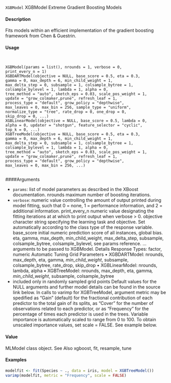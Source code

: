 
``XGBModel``
XGBModel Extreme Gradient Boosting Models

#### Description

Fits models within an efficient implementation of the gradient boosting framework from Chen &
Guestrin.

#### Usage
<pre><code>

XGBModel(params = list(), nrounds = 1, verbose = 0,
print_every_n = 1)
XGBDARTModel(objective = NULL, base_score = 0.5, eta = 0.3,
gamma = 0, max_depth = 6, min_child_weight = 1,
max_delta_step = 0, subsample = 1, colsample_bytree = 1,
colsample_bylevel = 1, lambda = 1, alpha = 0,
tree_method = "auto", sketch_eps = 0.03, scale_pos_weight = 1,
update = "grow_colmaker,prune", refresh_leaf = 1,
process_type = "default", grow_policy = "depthwise",
max_leaves = 0, max_bin = 256, sample_type = "uniform",
normalize_type = "tree", rate_drop = 0, one_drop = 0,
skip_drop = 0, ...)
XGBLinearModel(objective = NULL, base_score = 0.5, lambda = 0,
alpha = 0, updater = "shotgun", feature_selector = "cyclic",
top_k = 0, ...)
XGBTreeModel(objective = NULL, base_score = 0.5, eta = 0.3,
gamma = 0, max_depth = 6, min_child_weight = 1,
max_delta_step = 0, subsample = 1, colsample_bytree = 1,
colsample_bylevel = 1, lambda = 1, alpha = 0,
tree_method = "auto", sketch_eps = 0.03, scale_pos_weight = 1,
update = "grow_colmaker,prune", refresh_leaf = 1,
process_type = "default", grow_policy = "depthwise",
max_leaves = 0, max_bin = 256, ...)

</code></pre>
####Arguments

* ``params``: list of model parameters as described in the XBoost documentation.
nrounds maximum number of boosting iterations.
* ``verbose``: numeric value controlling the amount of output printed during model fitting,
such that 0 = none, 1 = performance information, and 2 = additional information.
print_every_n numeric value designating the fitting iterations at at which to print output when verbose > 0.
objective character string specifying the learning task and objective. Set automatically
according to the class type of the response variable.
base_score initial numeric prediction score of all instances, global bias.
eta, gamma, max_depth, min_child_weight, max_delta_step, subsample, colsample_bytree, colsample_bylevel, see params reference.
... arguments to be passed to XGBModel.
Details
Response Types: factor, numeric
Automatic Tuning Grid Parameters • XGBDARTModel: nrounds, max_depth, eta, gamma*,
min_child_weight*, subsample, colsample_bytree, rate_drop, skip_drop
• XGBLinearModel: nrounds, lambda, alpha
• XGBTreeModel: nrounds, max_depth, eta, gamma*, min_child_weight*, subsample,
colsample_bytree
* included only in randomly sampled grid points
Default values for the NULL arguments and further model details can be found in the source link below.
In calls to varimp for XGBTreeModel, argument metric may be spedified as "Gain" (default) for the fractional contribution of each predictor to the total gain of its splits, as "Cover" for the number of observations related to each predictor, or as "Frequency" for the percentage of times each predictor is used in the trees. Variable importance is automatically scaled to range from 0 to 100. To obtain unscaled importance values, set scale = FALSE. See example below.

#### Value

MLModel class object.
See Also
xgboost, fit, resample, tune

#### Examples
```r

modelfit <- fit(Species ~ ., data = iris, model = XGBTreeModel())
varimp(modelfit, metric = "Frequency", scale = FALSE)
```
